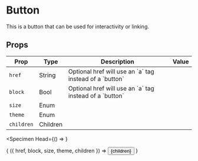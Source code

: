 
# Button

This is a button that can be used for interactivity or linking.

## Props

<table>
<thead>
  <tr>
    <th>Prop</th>
    <th>Type</th>
    <th>Description</th>
    <th>Value</th>
  </tr>
</thead>
<tbody>
  <tr>
    <td><code>href</code></td>
    <td>String</td>
    <td>Optional href will use an `a` tag instead of a `button`</td>
    <td><Editor.Text hideLabel name="href" /></td>
  </tr>
  <tr>
    <td><code>block</code></td>
    <td>Bool</td>
    <td>Optional href will use an `a` tag instead of a `button`</td>
    <td><Editor.Toggle hideLabel name="block" /></td>
  </tr>
  <tr>
    <td><code>size</code></td>
    <td>Enum</td>
    <td></td>
    <td><Editor.Select hideLabel name="size" options={['small', 'medium', 'large']} defaultValue="medium" /></td>
  </tr>
  <tr>
    <td><code>theme</code></td>
    <td>Enum</td>
    <td></td>
    <td><Editor.Select hideLabel name="theme" options={['passive', 'positive', 'negative']} defaultValue="passive" /></td>
  </tr>
  <tr>
    <td><code>children</code></td>
    <td>Children</td>
    <td></td>
    <td><Editor.Text multiline hideLabel name="children" defaultValue="Aliqua tempor labore minim fugiat ipsum." /></td>
  </tr>
</tbody>
</table>

<Specimen
  Head={() => <link rel="stylesheet" href="/_next/static/style.css" />}
>
  {
    ({ href, block, size, theme, children }) =>
      <Button
        href={href}
        block={block}
        size={size}
        theme={theme}
      >
        {children}
      </Button>
  }
</Specimen>
